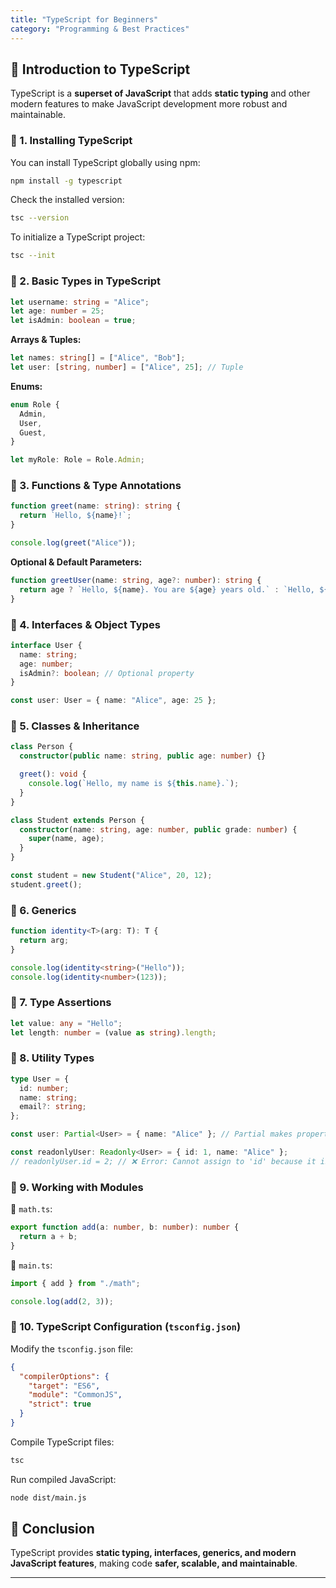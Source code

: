 ```yaml
---
title: "TypeScript for Beginners"
category: "Programming & Best Practices"
---
```


## 📌 Introduction to TypeScript

TypeScript is a **superset of JavaScript** that adds **static typing** and other modern features to make JavaScript development more robust and maintainable.

### 🔹 1. Installing TypeScript

You can install TypeScript globally using npm:

```bash
npm install -g typescript
```

Check the installed version:

```bash
tsc --version
```

To initialize a TypeScript project:

```bash
tsc --init
```

### 🔹 2. Basic Types in TypeScript

```typescript
let username: string = "Alice";
let age: number = 25;
let isAdmin: boolean = true;
```

**Arrays & Tuples:**

```typescript
let names: string[] = ["Alice", "Bob"];
let user: [string, number] = ["Alice", 25]; // Tuple
```

**Enums:**

```typescript
enum Role {
  Admin,
  User,
  Guest,
}

let myRole: Role = Role.Admin;
```

### 🔹 3. Functions & Type Annotations

```typescript
function greet(name: string): string {
  return `Hello, ${name}!`;
}

console.log(greet("Alice"));
```

**Optional & Default Parameters:**

```typescript
function greetUser(name: string, age?: number): string {
  return age ? `Hello, ${name}. You are ${age} years old.` : `Hello, ${name}.`;
}
```

### 🔹 4. Interfaces & Object Types

```typescript
interface User {
  name: string;
  age: number;
  isAdmin?: boolean; // Optional property
}

const user: User = { name: "Alice", age: 25 };
```

### 🔹 5. Classes & Inheritance

```typescript
class Person {
  constructor(public name: string, public age: number) {}

  greet(): void {
    console.log(`Hello, my name is ${this.name}.`);
  }
}

class Student extends Person {
  constructor(name: string, age: number, public grade: number) {
    super(name, age);
  }
}

const student = new Student("Alice", 20, 12);
student.greet();
```

### 🔹 6. Generics

```typescript
function identity<T>(arg: T): T {
  return arg;
}

console.log(identity<string>("Hello"));
console.log(identity<number>(123));
```

### 🔹 7. Type Assertions

```typescript
let value: any = "Hello";
let length: number = (value as string).length;
```

### 🔹 8. Utility Types

```typescript
type User = {
  id: number;
  name: string;
  email?: string;
};

const user: Partial<User> = { name: "Alice" }; // Partial makes properties optional

const readonlyUser: Readonly<User> = { id: 1, name: "Alice" };
// readonlyUser.id = 2; // ❌ Error: Cannot assign to 'id' because it is a read-only property.
```

### 🔹 9. Working with Modules

📌 `math.ts`:
```typescript
export function add(a: number, b: number): number {
  return a + b;
}
```

📌 `main.ts`:
```typescript
import { add } from "./math";

console.log(add(2, 3));
```

### 🔹 10. TypeScript Configuration (`tsconfig.json`)

Modify the `tsconfig.json` file:

```json
{
  "compilerOptions": {
    "target": "ES6",
    "module": "CommonJS",
    "strict": true
  }
}
```

Compile TypeScript files:

```bash
tsc
```

Run compiled JavaScript:

```bash
node dist/main.js
```

## 📌 Conclusion

TypeScript provides **static typing, interfaces, generics, and modern JavaScript features**, making code **safer, scalable, and maintainable**.

---
